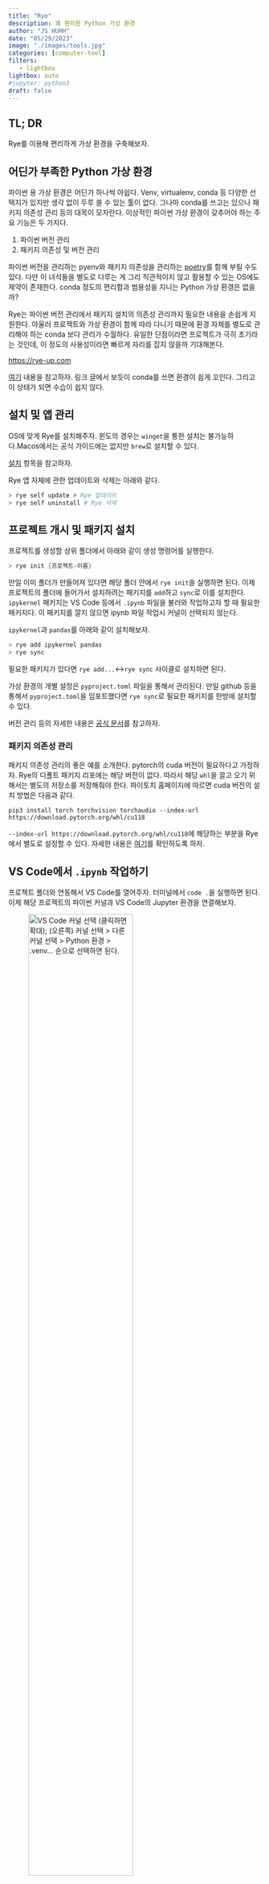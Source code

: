 ```yaml
---
title: "Rye" 
description: 꽤 편리한 Python 가상 환경
author: "JS HUHH"
date: "05/29/2023"
image: "./images/tools.jpg"
categories: [computer-tool]
filters:
   - lightbox
lightbox: auto
#jupyter: python3
draft: false
---
```


## TL; DR

Rye를 이용해 편리하게 가상 환경을 구축해보자. 

## 어딘가 부족한 Python 가상 환경 

파이썬 용 가상 환경은 어딘가 하나씩 아쉽다. Venv, virtualenv, conda 등 다양한 선택지가 있지만 생각 없이 두루 쓸 수 있는 툴이 없다. 그나마 conda를 쓰고는 있으나 패키지 의존성 관리 등의 대목이 모자란다. 이상적인 파이썬 가상 환경이 갖추어야 하는 주요 기능은 두 가지다. 

1. 파이썬 버전 관리 
2. 패키지 의존성 및 버전 관리 

파이썬 버전을 관리하는 pyenv와 패키지 의존성을 관리하는 [poetry](https://python-poetry.org/)를 함께 부릴 수도 있다. 다만 이 녀석들을 별도로 다루는 게 그리 직관적이지 않고 활용할 수 있는 OS에도 제약이 존재한다. conda 정도의 편리함과 범용성을 지니는 Python 가상 환경은 없을까? 

Rye는 파이썬 버전 관리에서 패키지 설치의 의존성 관리까지 필요한 내용을 손쉽게 지원한다. 아울러 프로젝트와 가상 환경이 함께 따라 다니기 때문에 환경 자체를 별도로 관리해야 하는 conda 보다 관리가 수월하다. 유일한 단점이라면 프로젝트가 극히 초기라는 것인데, 이 정도의 사용성이라면 빠르게 자리를 잡지 않을까 기대해본다. 

[https://rye-up.com](https://rye-up.com)

:::{.column-margin}
[여기](https://velog.io/@snoop2head/no-more-conda-please-pyenv-poetry-please) 내용을 참고하자. 링크 글에서 보듯이 conda를 쓰면 환경이 쉽게 꼬인다. 그리고 이 상태가 되면 수습이 쉽지 않다.  
:::

## 설치 및 앱 관리  

OS에 맞게 Rye를 설치해주자. 윈도의 경우는 `winget`을 통한 설치는 불가능하다.Macos에서는 공식 가이드에는 없지만 `brew`로 설치할 수 있다. 

:::{.column-margin}
[설치](https://rye-up.com/guide/installation/) 항목을 참고하자. 
:::

Rye 앱 자체에 관한 업데이트와 삭제는 아래와 같다. 

```powershell
> rye self update # Rye 업데이트 
> rye self uninstall # Rye 삭제 
```

## 프로젝트 개시 및 패키지 설치 

프로젝트를 생성할 상위 폴더에서 아래와 같이 생성 명령어를 실행한다. 

```powershell
> rye init {프로젝트-이름}
```

만일 이미 폴더가 만들어져 있다면 해당 폴더 안에서 `rye init`을 실행하면 된다. 이제 프로젝트의 폴더에 들어가서 설치하려는 패키지를 `add`하고 `sync`로 이를 설치한다. `ipykernel` 패키지는 VS Code 등에서 `.ipynb` 파일을 불러와 작업하고자 할 때 필요한 패키지다. 이 패키지를 깔지 않으면 ipynb 파일 작업시 커널이 선택되지 않는다. 

`ipykernel`과 `pandas`를 아래와 같이 설치해보자. 

```powershell
> rye add ipykernel pandas 
> rye sync 
```

필요한 패키지가 있다면 `rye add...`&harr;`rye sync` 사이클로 설치하면 된다. 

가상 환경의 개별 설정은 `pyproject.toml` 파일을 통해서 관리된다. 만일 github 등을 통해서 `pyproject.toml`을 임포트했다면 `rye sync`로 필요한 패키지를 한방에 설치할 수 있다. 

:::{.column-margin}
버전 관리 등의 자세한 내용은 [공식 문서](https://rye-up.com/guide/pyproject/)를 참고하자. 
:::

### 패키지 의존성 관리

패키지 의존성 관리의 좋은 예를 소개한다. pytorch의 cuda 버전이 필요하다고 가정하자. Rye의 디폴트 패키지 리포에는 해당 버전이 없다. 따라서 해당 `whl`을 끌고 오기 위해서는 별도의 저장소를 저장해줘야 한다. 파이토치 홈페이지에 따르면 cuda 버전의 설치 방법은 다음과 같다. 

```shell
pip3 install torch torchvision torchaudio --index-url https://download.pytorch.org/whl/cu118
```

`--index-url https://download.pytorch.org/whl/cu118`에 해당하는 부분을 Rye에서 별도로 설정할 수 있다. 자세한 내용은 [여기](https://github.com/anarinsk/test_pytorch-install#20230530-rye--vs-code)를 확인하도록 하자. 

## VS Code에서 `.ipynb` 작업하기 

프로젝트 폴더와 연동해서 VS Code를 열어주자. 터미널에서 `code .`을 실행하면 된다. 이제 해당 프로젝트의 파이썬 커널과 VS Code의 Jupyter 환경을 연결해보자. 

![VS Code 커널 선택 (클릭하면 확대); (오른쪽) `커널 선택` > `다른 커널 선택` > `Python 환경` > `.venv...` 순으로 선택하면 된다.](./images/vscode_rye.png){width=70%}

스크린 샷에서 보듯이 `커널 선택` > `다른 커널 선택` > `Python 환경` > `.venv...`를 택하면 된다. 해당 프로젝트 폴더 아래 `.venv` 폴더 안에 있는 파이썬 환경을 가져오게 되면, 해당 프로젝트의 파이썬 커널과 설치된 패키지가 VS Code의 Jupyter 환경과 연결된다. 

## 터미널에서 작업하기 

가상 환경으로 `Venv` 패키지를 쓰고 있기 때문에 터미널에서 작업해야 한다면 해당 환경을 활성화하면 된다. [여기](https://rye-up.com/guide/basics/#working-with-the-project)를 참고하자. 해당 프로젝트의 디렉토리에서 

```powershell
# Windows 
> .venv\Scripts\activate # for activation 
> deactivate # for deactivation

# Unix 
> . .venv\Scripts\activate # for activation 
> deactivate # for deactivation
```

## In Short! 

- `rye init`, `rye add...`, `rye sync`의 순으로 rye 설정 
- VS Code에서 쓴다면, `ipykernel` 패키지를 rye 환경에 설치하도록 하자. 
- 프로젝트 폴더에서 `code .`을 통해 VS Code를 열거나, 아니면 이후 해당 폴더를 작업 폴더로 설정하자. 
- kernel 선택 시 프로젝트 폴더 아래 깔린 `.venv` 환경을 선택한다. 